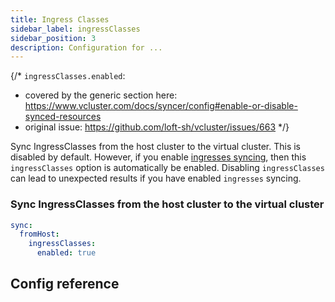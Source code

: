 ```yaml
---
title: Ingress Classes
sidebar_label: ingressClasses
sidebar_position: 3
description: Configuration for ...
---
```



{/*
`ingressClasses.enabled`:
- covered by the generic section here: https://www.vcluster.com/docs/syncer/config#enable-or-disable-synced-resources
- original issue: https://github.com/loft-sh/vcluster/issues/663
*/}

Sync IngressClasses from the host cluster to the virtual cluster. This is disabled by default. However, if you enable [ingresses syncing](/docs/vcluster-yaml/sync/to-host/networking/ingresses), then this `ingressClasses` option is automatically be enabled. Disabling `ingressClasses` can lead to unexpected results if you have enabled `ingresses` syncing.

### Sync IngressClasses from the host cluster to the virtual cluster

```YAML
sync:
  fromHost:
    ingressClasses:
      enabled: true
```

## Config reference

<EnableSwitch/>
